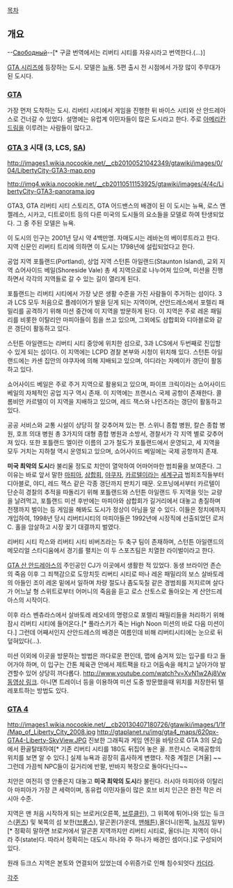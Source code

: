 [[목차]]
== 개요 ==
--[[자유시 참변|Свободный]]--[* 구글 번역에서는 리버티 시티를 자유시라고 번역한다.(...)]

[[GTA 시리즈]]에 등장하는 도시. 모델은 [[뉴욕]]. 5편 출시 전 시점에서 가장 많이 주무대가 된 도시다.

=== [[GTA]] ===
가장 먼저 도착하는 도시. 리버티 시티에서 게임을 진행한 뒤 바이스 시티와 산 안드레아스로 건너갈 수 있었다. 설명에는 유럽계 이민자들이 많은 도시라고 한다.  주로 [[아메리칸 드림]]을 이루려는 사람들이 많다고.

=== [[GTA 3]] 시대 (3, LCS, [[GTA 산 안드레아스|SA]]) ===
http://images1.wikia.nocookie.net/__cb20100521042349/gtawiki/images/0/04/LibertyCity-GTA3-map.png

http://img4.wikia.nocookie.net/__cb20110511153925/gtawiki/images/4/4c/LibertyCity-GTA3-panorama.jpg

GTA3, GTA 리버티 시티 스토리즈, GTA 어드밴스의 배경이 된 이 도시는 뉴욕, 로스 앤젤레스, 시카고, 디트로이트 등의 다른 미국의 도시들의 요소들을 모델로 하여 탄생되었다. 그 중 주된 모델은 뉴욕.

이 도시의 인구는 2001년 당시 약 4백만명. 자매도시는 레바논의 베이루트라고 한다. 지역 신문인 리버티 트리에 의하면 이 도시는 1798년에 설립되었다고 한다.

공업 지역 포틀랜드(Portland), 상업 지역 스턴튼 아일랜드(Staunton Island), 교외 지역 쇼어사이드 베일(Shoreside Vale) 총 세 지역으로로 나누어져 있으며, 미션을 진행하면서 각각의 지역들로 갈 수 있는 길이 열리게 된다.

포틀랜드는 리버티 시티에서 가장 낮은 생활 수준을 가진 사람들이 주거하는 섬이다. 3과 LCS 모두 처음으로 플레이어가 발을 딛게 되는 지역이며, 산안드레스에서 포렐리 패밀리를 공격하기 위해 미션 중간에 이 지역을 방문하게 된다. 이 지역은 주로 레온 패밀리를 비롯한 이탈리안 마피아들이 힘을 쓰고 있으며, 그외에도 삼합회와 디아블로와 같은 갱단이 활동하고 있다.

스턴튼 아일랜드는 리버티 시티 중앙에 위치한 섬으로, 3과 LCS에서 두번째로 진입할 수 있게 되는 섬이다. 이 지역에는 LCPD 경찰 본부와 시청이 위치해 있다. 스턴튼 아일랜드에는 카센 집안의 야쿠자에 의해 지배되고 있으며, 야디라는 자메이카 갱단이 활동하고 있다.

쇼어사이드 베일은 주로 주거 지역으로 활용되고 있으며, 파이프 크릭이라는 쇼어사이드 베일의 자체적인 공업 지구 역시 존재. 이 지역에는 프랜시스 국제 공항이 존재한다. 콜롬비안 카르텔이 이 지역을 지배하고 있으며, 레드 잭스와 나인즈라는 갱단이 활동하고 있다.

공공 서비스와 교통 시설이 상당히 잘 갖추어져 있는 편. 스위니 종합 병원, 칼슨 종합 병원, 호프 의대 병원 총 3가지의 대형 종합 병원과 소방서, 경찰서가 각 지역 별로 갖추어져 있다. 또한 포틀랜드 엘이란 이름의 고가 철도가 포틀랜드에서 운영되고, 세 지역을 모두 거치는 지하철 역시 운영되고 있으며, 쇼어사이드 베일에는 국제 공항까지 존재. 

'''미국 최악의 도시'''라 불리울 정도로 치안이 열악하여 어마어마한 범죄율을 보여준다. 그 이유는 바로 앞서 말한 [[마피아]], [[삼합회]], [[야쿠자]], [[카르텔]]이라는 [[세계구]]급 범죄조직들부터 디아블로, 야디, 레드 잭스 같은 각종 갱단까지 판치기 때문. 오프닝에서부터 카르텔이 단순히 경찰의 추적을 따돌리기 위해 포틀랜드와 스턴튼 아일랜드 두 지역을 잇는 교량을 날려먹고, 포틀랜드 미션 후반에는 마피아와 삼합회가 길거리에서 대놓고 총질하며 전쟁까지 벌이는 등 게임을 해봐도 도시가 정상이 아님을 알 수 있다. 이들은 정치에까지 개입하여, 1998년 당시 리버티시티의 마피아들은 1992년에 시장직에 선출되었던 로저 C. 홀을 암살하고 시장 꽂기 대결까지 벌였다.

리버티 시티 칵스와 리버티 시티 비버즈라는 두 축구 팀이 존재하며, 스턴튼 아일랜드의 메모리얼 스타디움에서 경기를 펼치는 이 두 스포츠팀은 치열한 라이벌이라고 한다. 

[[GTA 산 안드레아스]]의 주인공인 CJ가 이곳에서 생활한 적 있었다. 동생 브라이언 존슨의 죽음 이후 그 죄책감으로 도망치듯 리버티 시티로 떠나 레온 패밀리의 보스 살바토레의 아들인 조이 레온 밑에서 일하며 차량 절도나 좀도둑질 같은 경범죄를 저지르며 살다가 어느날 형 스위트로부터 어머니의 죽음을 듣고 로스 산토스로 돌아오는 게 산안드레아스의 시작이다.

이후 라스 벤츄라스에서 살바토레 레오네의 명령으로 포렐리 패밀리들을 처리하기 위해 잠시 리버티 시티에 들어온다.[* 풀라스키가 죽는 High Noon 미션의 바로 다음 미션이다.] 그런데 어째서인지 산안드레스의 배경은 여름인데 비해 리버티시티에는 눈으로 뒤덮혀있다(...). 

미션 이외에 이곳을 방문하는 방법은 까다로운 편인데, 맵에 숨겨져 있는 입구를 타고 들어가야 하며, 이 입구는 간톤 체육관 안에서 제트팩을 타고 어둠속을 헤치고 날아가야 발견할수 있어 상당히 까다롭다. [[http://www.youtube.com/watch?v=XvN1w2Aj8Vw 동영상 링크]]. 아니면 트레이너 등을 이용하여 미션 도중 방문했을때 위치를 저장한뒤 텔레포트하는 방법도 있다.

=== [[GTA 4]] ===
http://images1.wikia.nocookie.net/__cb20130407180726/gtawiki/images/1/1f/Map_of_Liberty_City_2008.jpg
http://gtaplanet.ru/img/gta4_maps/620px-GTA4-Liberty-SkyView.JPG
진보한 그래픽과 게임 엔진을 바탕으로 GTA 3의 모습에서 환골탈태하여[* 기존 리버티 시티를 180도 뒤집어 놓은 꼴. 프란시스 국제공항의 위치를 보면 알 수 있다.] 실제 뉴욕과 굉장히 흡사하게 변했다. 작중 계절은 [겨울] ~~그런데 가끔씩 NPC들이 길거리에 반팔, 반바지 복장으로 돌아다닌다~~

치안은 여전히 영 안좋은지 대놓고 '''미국 최악의 도시'''라 불린다. 러시아 마피아와 이탈리아 마피아가 가장 큰 세력이며, 동유럽 이민자들이 많은 호브 비치 인근은 완전 작은 러시아 수준.

지역은 맨 처음 시작하게 되는 브로커(오른쪽, [[브루클린]]), 그 위쪽에 튀어나와 있는 듀크스([[퀸즈]]) 및 북쪽의 섬 보한([[브롱스]]), 알곤퀸(가운데, [[맨해튼]]),올더니(왼쪽, [[뉴저지]] 일부)[* 정확히 말하면 브로커에서 알곤퀸 지역까지만 리버티 시티로, 올더니는 지역이 아니라 주(state)다. 따라서 정확히는 대도시 하나와 주 하나가 배경인 셈이다.]로 구성되어 있다.

원래 듀크스 지역은 본토와 연결되어 있었는데 수위증가로 인해 침수되엇다 [[카더라]].

[[각주]]
